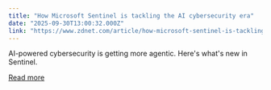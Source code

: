 ```yaml
---
title: "How Microsoft Sentinel is tackling the AI cybersecurity era"
date: "2025-09-30T13:00:32.000Z"
link: "https://www.zdnet.com/article/how-microsoft-sentinel-is-tackling-the-ai-cybersecurity-era/"
---
```


AI-powered cybersecurity is getting more agentic. Here's what's new in Sentinel.

[Read more](https://www.zdnet.com/article/how-microsoft-sentinel-is-tackling-the-ai-cybersecurity-era/)
